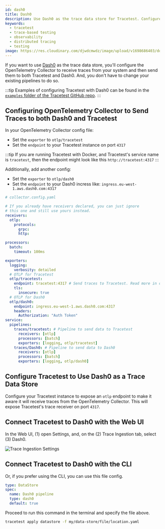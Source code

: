 ```yaml
---
id: dash0
title: Dash0
description: Use Dash0 as the trace data store for Tracetest. Configure the OpenTelemetry Collector to receive traces and forward them to both Tracetest and Dash0.
keywords:
  - tracetest
  - trace-based testing
  - observability
  - distributed tracing
  - testing
image: https://res.cloudinary.com/djwdcmwdz/image/upload/v1698686403/docs/Blog_Thumbnail_14_rsvkmo.jpg
---
```


If you want to use [Dash0](https://www.dash0.com/) as the trace data store, you'll configure the OpenTelemetry Collector to receive traces from your system and then send them to both Tracetest and Dash0. And, you don't have to change your existing pipelines to do so.

:::tip
Examples of configuring Tracetest with Dash0 can be found in the [`examples` folder of the Tracetest GitHub repo](https://github.com/kubeshop/tracetest/tree/main/examples).
:::

## Configuring OpenTelemetry Collector to Send Traces to both Dash0 and Tracetest

In your OpenTelemetry Collector config file:

- Set the `exporter` to `otlp/tracetest`
- Set the `endpoint` to your Tracetest instance on port `4317`

:::tip
If you are running Tracetest with Docker, and Tracetest's service name is `tracetest`, then the endpoint might look like this `http://tracetest:4317`
:::

Additionally, add another config:

- Set the `exporter` to `otlp/dash0`
- Set the `endpoint` to your Dash0 incress like: `ingress.eu-west-1.aws.dash0.com:4317`

```yaml
# collector.config.yaml

# If you already have receivers declared, you can just ignore
# this one and still use yours instead.
receivers:
  otlp:
    protocols:
      grpc:
      http:

processors:
  batch:
    timeout: 100ms

exporters:
  logging:
    verbosity: detailed
  # OTLP for Tracetest
  otlp/tracetest:
    endpoint: tracetest:4317 # Send traces to Tracetest. Read more in docs here:  https://docs.tracetest.io/configuration/connecting-to-data-stores/opentelemetry-collector
    tls:
      insecure: true
  # OTLP for Dash0
  otlp/dash0:
    endpoint: ingress.eu-west-1.aws.dash0.com:4317
    headers:
      Authorization: "Auth Token" 
service:
  pipelines:
    traces/tracetest: # Pipeline to send data to Tracetest
      receivers: [otlp]
      processors: [batch]
      exporters: [logging, otlp/tracetest]
    traces/Dash0: # Pipeline to send data to Dash0
      receivers: [otlp]
      processors: [batch]
      exporters: [logging, otlp/dash0]
```

## Configure Tracetest to Use Dash0 as a Trace Data Store

Configure your Tracetest instance to expose an `otlp` endpoint to make it aware it will receive traces from the OpenTelemetry Collector. This will expose Tracetest's trace receiver on port `4317`.

## Connect Tracetest to Dash0 with the Web UI

In the Web UI, (1) open Settings, and, on the (2) Trace Ingestion tab, select (3) Dash0.

![Trace Ingestion Settings](../../img/08132024/app.tracetest.io_organizations_at4CxvjIg_environments_ttenv_172de56e3dcbba9b_settings_tab=dataStore_dynatrace.png)

## Connect Tracetest to Dash0 with the CLI

Or, if you prefer using the CLI, you can use this file config.

```yaml
type: DataStore
spec:
  name: Dash0 pipeline
  type: dash0
  default: true
```

Proceed to run this command in the terminal and specify the file above.

```bash
tracetest apply datastore -f my/data-store/file/location.yaml
```
